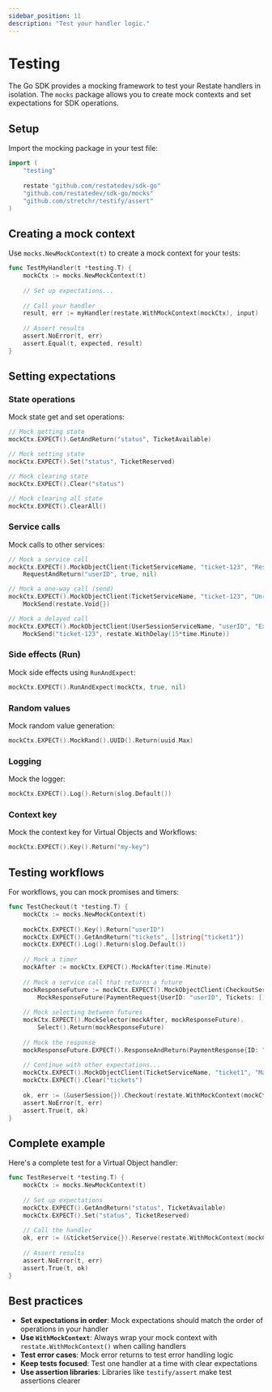 ```yaml
---
sidebar_position: 11
description: "Test your handler logic."
---
```


# Testing

The Go SDK provides a mocking framework to test your Restate handlers in isolation. The `mocks` package allows you to create mock contexts and set expectations for SDK operations.

## Setup

Import the mocking package in your test file:

```go {"CODE_LOAD::go/develop/testing.go#imports"}
import (
    "testing"
    
    restate "github.com/restatedev/sdk-go"
    "github.com/restatedev/sdk-go/mocks"
    "github.com/stretchr/testify/assert"
)
```

## Creating a mock context

Use `mocks.NewMockContext(t)` to create a mock context for your tests:

```go {"CODE_LOAD::go/develop/testing.go#mock_context"}
func TestMyHandler(t *testing.T) {
    mockCtx := mocks.NewMockContext(t)
    
    // Set up expectations...
    
    // Call your handler
    result, err := myHandler(restate.WithMockContext(mockCtx), input)
    
    // Assert results
    assert.NoError(t, err)
    assert.Equal(t, expected, result)
}
```

## Setting expectations

### State operations

Mock state get and set operations:

```go {"CODE_LOAD::go/develop/testing.go#state_get"}
// Mock getting state
mockCtx.EXPECT().GetAndReturn("status", TicketAvailable)
```

```go {"CODE_LOAD::go/develop/testing.go#state_set"}
// Mock setting state
mockCtx.EXPECT().Set("status", TicketReserved)
```

```go {"CODE_LOAD::go/develop/testing.go#state_clear"}
// Mock clearing state
mockCtx.EXPECT().Clear("status")
```

```go {"CODE_LOAD::go/develop/testing.go#state_clear_all"}
// Mock clearing all state
mockCtx.EXPECT().ClearAll()
```

### Service calls

Mock calls to other services:

```go
// Mock a service call
mockCtx.EXPECT().MockObjectClient(TicketServiceName, "ticket-123", "Reserve").
    RequestAndReturn("userID", true, nil)

// Mock a one-way call (send)
mockCtx.EXPECT().MockObjectClient(TicketServiceName, "ticket-123", "Unreserve").
    MockSend(restate.Void{})

// Mock a delayed call
mockCtx.EXPECT().MockObjectClient(UserSessionServiceName, "userID", "ExpireTicket").
    MockSend("ticket-123", restate.WithDelay(15*time.Minute))
```

### Side effects (Run)

Mock side effects using `RunAndExpect`:

```go
mockCtx.EXPECT().RunAndExpect(mockCtx, true, nil)
```

### Random values

Mock random value generation:

```go
mockCtx.EXPECT().MockRand().UUID().Return(uuid.Max)
```

### Logging

Mock the logger:

```go
mockCtx.EXPECT().Log().Return(slog.Default())
```

### Context key

Mock the context key for Virtual Objects and Workflows:

```go
mockCtx.EXPECT().Key().Return("my-key")
```

## Testing workflows

For workflows, you can mock promises and timers:

```go
func TestCheckout(t *testing.T) {
    mockCtx := mocks.NewMockContext(t)
    
    mockCtx.EXPECT().Key().Return("userID")
    mockCtx.EXPECT().GetAndReturn("tickets", []string{"ticket1"})
    mockCtx.EXPECT().Log().Return(slog.Default())
    
    // Mock a timer
    mockAfter := mockCtx.EXPECT().MockAfter(time.Minute)
    
    // Mock a service call that returns a future
    mockResponseFuture := mockCtx.EXPECT().MockObjectClient(CheckoutServiceName, "", "Payment").
        MockResponseFuture(PaymentRequest{UserID: "userID", Tickets: []string{"ticket1"}})
    
    // Mock selecting between futures
    mockCtx.EXPECT().MockSelector(mockAfter, mockResponseFuture).
        Select().Return(mockResponseFuture)
    
    // Mock the response
    mockResponseFuture.EXPECT().ResponseAndReturn(PaymentResponse{ID: "paymentID", Price: 30}, nil)
    
    // Continue with other expectations...
    mockCtx.EXPECT().MockObjectClient(TicketServiceName, "ticket1", "MarkAsSold").MockSend(restate.Void{})
    mockCtx.EXPECT().Clear("tickets")
    
    ok, err := (&userSession{}).Checkout(restate.WithMockContext(mockCtx), restate.Void{})
    assert.NoError(t, err)
    assert.True(t, ok)
}
```

## Complete example

Here's a complete test for a Virtual Object handler:

```go
func TestReserve(t *testing.T) {
    mockCtx := mocks.NewMockContext(t)
    
    // Set up expectations
    mockCtx.EXPECT().GetAndReturn("status", TicketAvailable)
    mockCtx.EXPECT().Set("status", TicketReserved)
    
    // Call the handler
    ok, err := (&ticketService{}).Reserve(restate.WithMockContext(mockCtx), restate.Void{})
    
    // Assert results
    assert.NoError(t, err)
    assert.True(t, ok)
}
```

## Best practices

- **Set expectations in order**: Mock expectations should match the order of operations in your handler
- **Use `WithMockContext`**: Always wrap your mock context with `restate.WithMockContext()` when calling handlers
- **Test error cases**: Mock error returns to test error handling logic
- **Keep tests focused**: Test one handler at a time with clear expectations
- **Use assertion libraries**: Libraries like `testify/assert` make test assertions clearer
